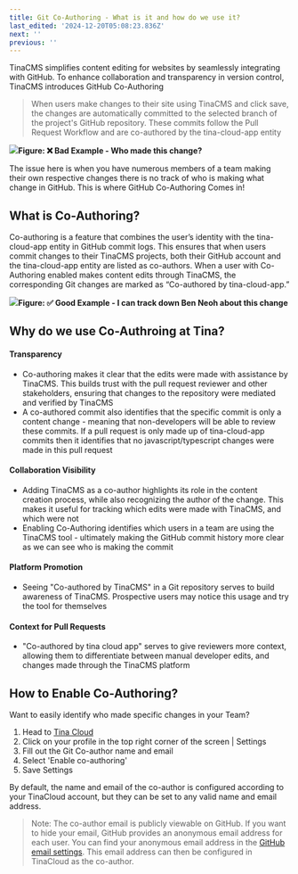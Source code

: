 ```yaml
---
title: Git Co-Authoring - What is it and how do we use it?
last_edited: '2024-12-20T05:08:23.836Z'
next: ''
previous: ''
---
```


TinaCMS simplifies content editing for websites by seamlessly integrating with GitHub. To enhance collaboration and transparency in version control, TinaCMS introduces GitHub Co-Authoring

> When users make changes to their site using TinaCMS and click save, the changes are automatically committed to the selected branch of the project's GitHub repository. These commits follow the Pull Request Workflow and are co-authored by the tina-cloud-app entity

![](</img/Screenshot 2024-12-20 at 3.42.33 pm.png>)**Figure: ❌ Bad Example - Who made this change?**

The issue here is when you have numerous members of a team making their own respective changes there is no track of who is making what change in GitHub. This is where GitHub Co-Authoring Comes in!

## What is Co-Authoring?

Co-authoring is a feature that combines the user’s identity with the tina-cloud-app entity in GitHub commit logs. This ensures that when users commit changes to their TinaCMS projects, both their GitHub account and the tina-cloud-app entity are listed as co-authors. When a user with Co-Authoring enabled makes content edits through TinaCMS, the corresponding Git changes are marked as “Co-authored by tina-cloud-app.”

![](</img/Screenshot 2024-12-20 at 3.43.10 pm.png>)**Figure: ✅ Good Example - I can track down Ben Neoh about this change**

## Why do we use Co-Authroing at Tina?

#### Transparency

* Co-authoring makes it clear that the edits were made with assistance by TinaCMS. This builds trust with the pull request reviewer and other stakeholders, ensuring that changes to the repository were mediated and verified by TinaCMS
* A co-authored commit also identifies that the specific commit is only a content change - meaning that non-developers will be able to review these commits. If a pull request is only made up of tina-cloud-app commits then it identifies that no javascript/typescript changes were made in this pull request

#### Collaboration Visibility

* Adding TinaCMS as a co-author highlights its role in the content creation process, while also recognizing the author of the change. This makes it useful for tracking which edits were made with TinaCMS, and which were not
* Enabling Co-Authoring identifies which users in a team are using the TinaCMS tool - ultimately making the GitHub commit history more clear as we can see who is making the commit

#### Platform Promotion

* Seeing "Co-authored by TinaCMS" in a Git repository serves to build awareness of TinaCMS. Prospective users may notice this usage and try the tool for themselves

#### Context for Pull Requests

* "Co-authored by tina cloud app" serves to give reviewers more context, allowing them to differentiate between manual developer edits, and changes made through the TinaCMS platform

## How to Enable Co-Authoring?

Want to easily identify who made specific changes in your Team?

1. Head to [Tina Cloud](https://app.tina.io/)
2. Click on your profile in the top right corner of the screen | Settings
3. Fill out the Git Co-author name and email
4. Select 'Enable co-authoring'
5. Save Settings

By default, the name and email of the co-author is configured according to your TinaCloud account, but they can be set to any valid name and email address.

> Note: The co-author email is publicly viewable on GitHub. If you want to hide your email, GitHub provides an anonymous email address for each user. You can find your anonymous email address in the [GitHub email settings](https://github.com/settings/emails). This email address can then be configured in TinaCloud as the co-author.
